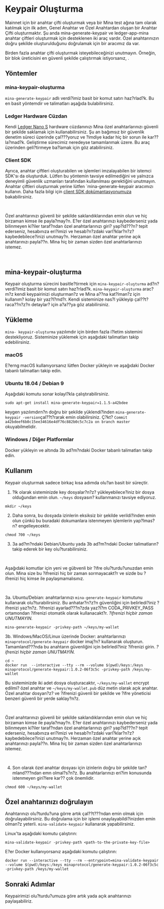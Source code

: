 
# Keypair Oluşturma

Mainnet için bir anahtar çifti oluşturmak veya bir Mina test ağına tam olarak katılmak için ilk adım, Genel Anahtar ve Özel Anahtardan oluşan bir Anahtar Çifti oluşturmaktır. Şu anda mina-generate-keypair ve ledger-app-mina anahtar çiftleri oluşturmak için desteklenen iki araç vardır. Özel anahtarınızın doğru şekilde oluşturulduğunu doğrulamak için bir aracımız da var.

Birden fazla anahtar çifti oluşturmak isteyebileceğinizi unutmayın. Örneğin, bir blok üreticisini en güvenli şekilde çalıştırmak istiyorsanız, <DocLink copy="sıcak cüzdan / soğuk cüzdan blok üretim kurulumu isteyeceksiniz" url="/advanced/hot-cold-block-production" />.

## Yöntemler

### mina-keypair-oluşturma

`mina-generate-keypair` adlı verdi?imiz basit bir komut satırı haz?rlad?k. Bu en basit yöntemdir ve talimatları aşağıda bulabilirsiniz.

### Ledger Hardware Cüzdan

Kendi [Ledger Nano S](https://www.ledger.com/) hardware cüzdanınızı Mina özel anahtarlarınızı güvenli bir şekilde saklamak için kullanabilirsiniz. Şu an bağımsız bir güvenlik denetim süreci üzerinde çal???yoruz ve ?imdiye kadar hiç bir sorun ile kar??la?mad?k. Geliştirme sürecimiz neredeyse tamamlanmak üzere. Bu araç üzerinden geli?tirmeye ba?lamak için <DocLink copy="ledger-app-mina dokümantasyonumuza" url="/advanced/ledger-app-mina" /> göz atabilirsiniz.

### Client SDK

Ayrıca, anahtar çiftleri oluşturabilen ve işlemleri imzalayabilen bir istemci SDK'sı da oluşturduk. Lütfen bu yöntemin tavsiye edilmediğini ve yalnızca deneyimli güvenlik uzmanları tarafından kullanılması gerektiğini unutmayın. Anahtar çiftleri oluşturmak yerine lütfen `mina-generate-keypair aracımızı kullanın. Daha fazla bilgi için [client SDK dokümantasyonumuza](/docs/keypair/client-sdk) bakabilirsiniz.

<br />

<Alert kind="warning">

Özel anahtarınızı güvenli bir şekilde saklandıklarından emin olun ve hiç birzaman kimse ile payla?may?n. E?er özel anahtarınızı kaybederseniz yada bilinmeyen ki?iler taraf?ndan özel anahtarlarınızı giri? yap?ld???n? tepit ederseniz, hesabınıza eri?imizi ve hesab?n?zdaki varl?klar?n?z? kaybedebilece?inizi unutmay?n. Herzaman özel anahtar yerine açık anahtarınızı payla??n. Mina hiç bir zaman sizden özel anahtarlarınızı istemez.

</Alert>

<br />

## mina-keypair-oluşturma

Keypair oluşturma sürecini basitle?tirmek için `mina-keypair-oluşturma` ad?n? verdi?imiz basit bir komut satırı haz?rlad?k. `mina-keypair-oluşturma` arac?m?z kendi keypairinizi oluşturman?z ve Mina a??na kat?lman?z için kullanım? kolay bir yaz?l?md?r. Kendi sisteminize nas?l yükleyip çal??t?raca??n?z?n detaylar? için a?a??ya göz atabilirsiniz.

## Yükleme

`mina- keypair-oluşturma` yazılımdır için birden fazla i?letim sistemini destekliyoruz. Sisteminize yüklemek için aşağıdaki talimatları takip edebilirsiniz.

### macOS

E?erng macOS kullanıyorsanız lütfen Docker yükleyin ve aşağıdaki Docker tabanlı talimatları takip edin.

### Ubuntu 18.04 / Debian 9

Aşağıdaki komutu <DocLink copy="Mina repo yüklendikten" url="/getting-started#ubuntu-1804--debian-9" /> sonar kolayl?kla çalıştırabilirsiniz.

```
sudo apt-get install mina-generate-keypair=1.1.5-a42bdee
```

keygen yazılımdırn?n doğru bir şekilde yüklendi?inden `mina-generate-keypair -version`çal??t?rarak emin olabilirsiniz. Ç?kt? `Commit a42bdeef6b0c15ee34616e4df76c882b0c5c7c2a on branch master` okuyabilmelidir.

### Windows / Diğer Platformlar

Docker yükleyin ve altında 3b ad?m?ndaki Docker tabanlı talimatları takip edin.

## Kullanım

Keypair oluşturmak sadece birkaç kısa adımda olu?an basit bir süreçtir.

1. ?lk olarak sisteminizde key dosyalar?n?z? yükleyebilece?iniz bir dosya olduğundan emin olun. `~/keys` dosyasın? kullanmanızı tavsiye ediyoruz.

```
mkdir ~/keys
```

2. Daha sonra, bu dosyada izinlerin eksiksiz bir şekilde verildi?inden emin olun çünkü bu buradaki dokumanlara istenmeyen işlemlerin yap?lmas?n? engelleyecektir.

```
chmod 700 ~/keys
```

3. 3a ad?m?ndaki Debian/Ubuntu yada 3b ad?m?ndaki Docker talimatların? takip ederek bir key olu?turabilirsiniz.

<br />

<Alert kind="warning">

Aşağıdaki komutlar için yeni ve gübvenli bir ?ifre olu?turdu?unuzdan emin olun. Mina size bu ?ifrenizi hiç bir zaman sormayacakt?r ve sizde bu ?ifrenizi hiç kimse ile paylaşmamalısınız.

</Alert>

<br />

3a. Ubuntu/Debian: anahtarlarınızı `mina-generate-keypair` komutunu kullanarak olu?turabilirsiniz. Bu anhatar?n?z?n güvenliğini için belirledi?iniz ?ifrenizi yaz?n?z. ?ifrenizi ayarlad???n?zda yaz?l?m CODA_PRIVKEY_PASS ortamondan ?ifrenizi otomatik olarak kullanacakt?r. <em>?ifrenizi hiçbir zaman UNUTMAYIN.</em>

```
mina-generate-keypair -privkey-path ~/keys/my-wallet
```

3b. Windows/MacOS/Linux üzerinde Docker: anahtarlarınızı `minaprotocol/generate-keypair` docker imaj?n? kullanarak oluşturun. Tamamland???nda bu anahtarın güvenliğini için belirledi?iniz ?ifrenizi girin. <em> ?ifrenizi hiçbir zaman UNUTMAYIN.</em>

```
cd ~
docker run  --interactive --tty --rm --volume $(pwd)/keys:/keys minaprotocol/generate-keypair:1.0.2-06f3c5c -privkey-path /keys/my-wallet
```

Bu sisteminizde iki adet dosya oluşturacaktır, `~/keys/my-wallet` encrypt edilmi? özel anahtar ve `~/keys/my-wallet.pub` düz metin olarak açık anahtar. Özel anahtar dosyan?z? ve ?ifrenizi güvenli bir şekilde ve ?ifre yöneticisi benzeri güvenli bir yerde saklay?n?z.

<br />

<Alert kind="warning">

Özel anahtarınızı güvenli bir şekilde saklandıklarından emin olun ve hiç birzaman kimse ile payla?may?n. E?er özel anahtarınızı kaybederseniz yada bilinmeyen ki?iler taraf?ndan özel anahtarlarınızı giri? yap?ld???n? tepit ederseniz, hesabınıza eri?imizi ve hesab?n?zdaki varl?klar?n?z? kaybedebilece?inizi unutmay?n. Herzaman özel anahtar yerine açık anahtarınızı payla??n. Mina hiç bir zaman sizden özel anahtarlarınızı istemez.

</Alert>

<br />

4. Son olarak özel anahtar dosyası için izinlerin doğru bir şekilde tan?mland???ndan emn olmal?s?n?z. Bu anahtarlarınızı eri?im konusunda istenmeyen giri?lere kar?? çok önemlidir.

```
chmod 600 ~/keys/my-wallet
```

## Özel anahtarınızı doğrulayın

Anahtarınızı olu?turdu?una görre artık çal??t???ndan emin olmak için doğrulayabilirsiniz. Bu doğrulama için bir işlemi onaylayabildi?inizden emin olman?z yeterli. `mina-validate-keypair` kullanarak yapabilirsiniz.

Linux'ta aşağıdaki komutu çalıştırın:

```
mina-validate-keypair -privkey-path <path-to-the-private-key-file>
```

E?er Docker kullanıyorsanız aşağıdaki komutu çalıştırın:

```
docker run --interactive --tty --rm --entrypoint=mina-validate-keypair --volume $(pwd)/keys:/keys minaprotocol/generate-keypair:1.0.2-06f3c5c -privkey-path /keys/my-wallet
```

## Sonraki Adımlar

Keypairimizi olu?turdu?umuza göre artık <DocLink copy="ağa bağlan" url="/using-mina/connecting" /> yada açık anahtarınızı paylaşabiliriz.
